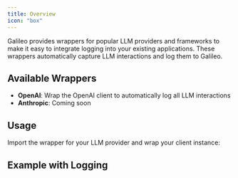 ```yaml
---
title: Overview
icon: "box"
---
```



Galileo provides wrappers for popular LLM providers and frameworks to make it easy to integrate logging into your existing applications. These wrappers automatically capture LLM interactions and log them to Galileo.

## Available Wrappers

- **OpenAI**: Wrap the OpenAI client to automatically log all LLM interactions
- **Anthropic**: Coming soon

## Usage

Import the wrapper for your LLM provider and wrap your client instance:

<CodeGroup>
  <SnippetOpenAISimple />
</CodeGroup>

## Example with Logging

<CodeGroup>
  <SnippetOpenAIBasic />
</CodeGroup>
